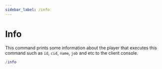 ```yaml
---
sidebar_label: /info
---
```


# Info

This command prints some information about the player that executes this command such as `id`, `cid`, `name`, `job` and etc to the client console.

```lua
/info
```
